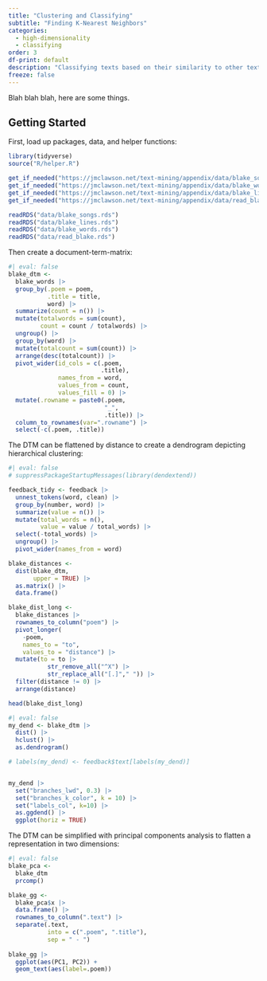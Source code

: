 ```yaml
---
title: "Clustering and Classifying"
subtitle: "Finding K-Nearest Neighbors"
categories: 
  - high-dimensionality
  - classifying
order: 3
df-print: default
description: "Classifying texts based on their similarity to other texts."
freeze: false
---
```


Blah blah blah, here are some things.

## Getting Started

First, load up packages, data, and helper functions:

```r
library(tidyverse)
source("R/helper.R")

get_if_needed("https://jmclawson.net/text-mining/appendix/data/blake_songs.rds")
get_if_needed("https://jmclawson.net/text-mining/appendix/data/blake_words.rds")
get_if_needed("https://jmclawson.net/text-mining/appendix/data/blake_lines.rds")
get_if_needed("https://jmclawson.net/text-mining/appendix/data/read_blake.rds")
```

```r
readRDS("data/blake_songs.rds")
readRDS("data/blake_lines.rds")
readRDS("data/blake_words.rds")
readRDS("data/read_blake.rds")
```

Then create a document-term-matrix:

```r
#| eval: false
blake_dtm <-
  blake_words |> 
  group_by(.poem = poem,
           .title = title, 
           word) |> 
  summarize(count = n()) |> 
  mutate(totalwords = sum(count),
         count = count / totalwords) |> 
  ungroup() |> 
  group_by(word) |> 
  mutate(totalcount = sum(count)) |> 
  arrange(desc(totalcount)) |> 
  pivot_wider(id_cols = c(.poem,
                          .title),
              names_from = word,
              values_from = count,
              values_fill = 0) |> 
  mutate(.rowname = paste0(.poem, 
                           "_", 
                           .title)) |> 
  column_to_rownames(var=".rowname") |> 
  select(-c(.poem, .title))
```

The DTM can be flattened by distance to create a dendrogram depicting hierarchical clustering:

```r
#| eval: false
# suppressPackageStartupMessages(library(dendextend))

feedback_tidy <- feedback |> 
  unnest_tokens(word, clean) |> 
  group_by(number, word) |> 
  summarize(value = n()) |> 
  mutate(total_words = n(),
         value = value / total_words) |> 
  select(-total_words) |> 
  ungroup() |> 
  pivot_wider(names_from = word)

blake_distances <- 
  dist(blake_dtm, 
       upper = TRUE) |> 
  as.matrix() |> 
  data.frame()

blake_dist_long <- 
  blake_distances |> 
  rownames_to_column("poem") |> 
  pivot_longer(
    -poem,
    names_to = "to",
    values_to = "distance") |> 
  mutate(to = to |> 
           str_remove_all("^X") |> 
           str_replace_all("[.]"," ")) |> 
  filter(distance != 0) |> 
  arrange(distance)

head(blake_dist_long)
```

```r
#| eval: false
my_dend <- blake_dtm |> 
  dist() |> 
  hclust() |> 
  as.dendrogram()

# labels(my_dend) <- feedback$text[labels(my_dend)]


my_dend |> 
  set("branches_lwd", 0.3) |> 
  set("branches_k_color", k = 10) |> 
  set("labels_col", k=10) |> 
  as.ggdend() |> 
  ggplot(horiz = TRUE)
```

The DTM can be simplified with principal components analysis to flatten a representation in two dimensions:

```r
#| eval: false
blake_pca <- 
  blake_dtm 
  prcomp()

blake_gg <- 
  blake_pca$x |> 
  data.frame() |> 
  rownames_to_column(".text") |> 
  separate(.text, 
           into = c(".poem", ".title"),
           sep = " - ")
  
blake_gg |> 
  ggplot(aes(PC1, PC2)) +
  geom_text(aes(label=.poem))

```
